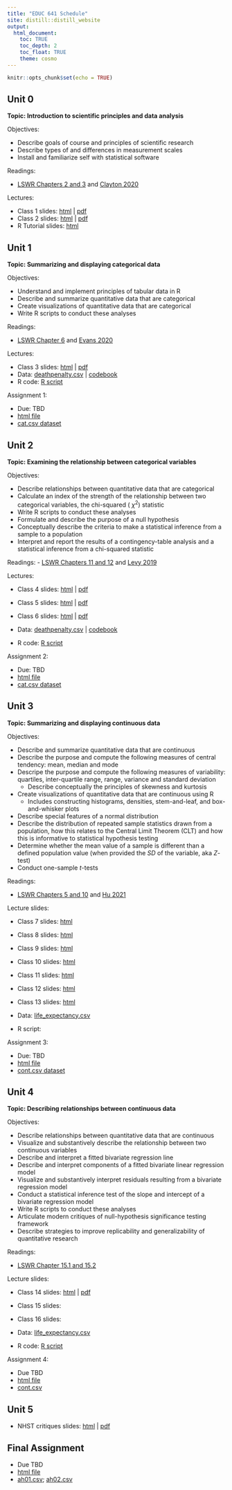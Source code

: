 ```yaml
---
title: "EDUC 641 Schedule"
site: distill::distill_website
output:
  html_document:
    toc: TRUE
    toc_depth: 2
    toc_float: TRUE
    theme: cosmo
---
```


```r
knitr::opts_chunk$set(echo = TRUE)
```

## Unit 0

**Topic: Introduction to scientific principles and data analysis**

Objectives:

- Describe goals of course and principles of scientific research
- Describe types of and differences in measurement scales
- Install and familiarize self with statistical software

Readings: 

- [LSWR Chapters 2 and 3](https://learningstatisticswithr.com/lsr-0.6.pdf) and [Clayton 2020](https://nautil.us/issue/92/frontiers/how-eugenics-shaped-statistics)

Lectures:

- Class 1 slides: [html](./slides/EDUC641_1_intro.html) | [pdf](./slides/EDUC641_1_intro.pdf)
- Class 2 slides: [html](./slides/EDUC641_2_measures.html) | [pdf](./slides/EDUC641_2_measures.pdf)
- R Tutorial slides: [html](./slides/tutorial.html)

## Unit 1 

**Topic: Summarizing and displaying categorical data**

Objectives:

- Understand and implement principles of tabular data in R
- Describe and summarize quantitative data that are categorical
- Create visualizations of quantitative data that are categorical
- Write R scripts to conduct these analyses

Readings: 

- [LSWR Chapter 6](https://learningstatisticswithr.com/lsr-0.6.pdf) and [Evans 2020](https://www.newstatesman.com/uncategorized/2020/07/ra-fisher-and-science-hatred)

Lectures: 

- Class 3 slides: [html](./slides/EDUC641_3_categdescr.html) | [pdf](./slides/EDUC641_3_categdescr.pdf) 
- Data: [deathpenalty.csv](./data/deathpenalty.csv) | [codebook](./data/deathpenalty.csv)
- R code: [R script](./slides/EDUC641_1_code.R)

Assignment 1: 

- Due: TBD 
- [html file](./assignments/assignment01.html)
- [cat.csv dataset](./data/cat.csv)

## Unit 2

**Topic: Examining the relationship between categorical variables**

Objectives:

 * Describe relationships between quantitative data that are categorical
 * Calculate an index of the strength of the relationship between two categorical variables, the chi-squared ( $\chi^2$) statistic
 * Write R scripts to conduct these analyses
 * Formulate and describe the purpose of a null hypothesis
 * Conceptually describe the criteria to make a statistical inference from a sample to a population
 * Interpret and report the results of a contingency-table analysis and a statistical inference from a chi-squared statistic

Readings: 
- [LSWR Chapters 11 and 12](https://learningstatisticswithr.com/lsr-0.6.pdf) and [Levy 2019](http://gppreview.com/2019/12/16/eugenics-ethics-statistical-analysis/)

Lectures:

- Class 4 slides: [html](./slides/EDUC641_4_categrel_1.html) | [pdf](./slides/EDUC641_4_categrel_1.pdf)
- Class 5 slides: [html](./slides/EDUC641_5_categrel_2.html) | [pdf](./slides/EDUC641_5_categrel_2.pdf)
- Class 6 slides: [html](./slides/EDUC641_6_history.html)    | [pdf](./slides/EDUC641_6_history.pdf)

- Data: [deathpenalty.csv](./data/deathpenalty.csv) | [codebook](./data/deathpenalty.csv)
- R code: [R script](./slides/EDUC641_2_code.R) 
 
Assignment 2: 

- Due: TBD
- [html file](./assignments/assignment02.html)
- [cat.csv dataset](./data/cat.csv)

## Unit 3

**Topic: Summarizing and displaying continuous data**

Objectives:

- Describe and summarize quantitative data that are continuous
- Describe the purpose and compute the following measures of central tendency: mean, median and mode
- Descripe the purpose and compute the following measures of variability: quartiles, inter-quartile range, range, variance and standard deviation
  + Describe conceptually the principles of skewness and kurtosis
- Create visualizations of quantitative data that are continuous using R
  + Includes constructing histograms, densities, stem-and-leaf, and box-and-whisker plots
- Describe special features of a normal distribution
- Describe the distribution of repeated sample statistics drawn from a population, how this relates to the Central Limit Theorem (CLT) and how this is informative to statistical hypothesis testing
- Determine whether the mean value of a sample is different than a defined population value (when provided the *SD* of the variable, aka $Z$-test)
- Conduct one-sample $t$-tests



Readings: 

- [LSWR Chapters 5 and 10](https://learningstatisticswithr.com/lsr-0.6.pdf) and [Hu 2021](https://bostonreview.net/science-nature-race/lily-hu-race-policing-and-limits-social-science)


Lecture slides: 

- Class 7 slides: [html](./slides/EDUC641_7_continuousdescr_1.html) 
- Class 8 slides: [html](./slides/EDUC641_8_continuousdescr_2.html)
- Class 9 slides: [html](./slides/EDUC641_9_zscores.html)
- Class 10 slides: [html](./slides/EDUC641_10_clt_1.html)
- Class 11 slides: [html](./slides/EDUC641_11_clt_2.html)
- Class 12 slides: [html](./slides/EDUC641_12_nhst.html)
- Class 13 slides: [html](./slides/EDUC641_13_ttest.html)

- Data: [life_expectancy.csv](./data/life_expectancy.csv)
- R script:

Assignment 3: 

- Due: TBD
- [html file](./assignments/assignment03.html)
- [cont.csv dataset](./data/cont.csv)



## Unit 4

**Topic: Describing relationships between continuous data**

Objectives:

- Describe relationships between quantitative data that are continuous
- Visualize and substantively describe the relationship between two continuous variables
- Describe and interpret a fitted bivariate regression line
- Describe and interpret components of a fitted bivariate linear regression model
- Visualize and substantively interpret residuals resulting from a bivariate regression model
- Conduct a statistical inference test of the slope and intercept of a bivariate regression model
- Write R scripts to conduct these analyses
- Articulate modern critiques of null-hypothesis significance testing framework
- Describe strategies to improve replicability and generalizability of quantitative research

Readings: 

- [LSWR Chapter 15.1 and 15.2](https://learningstatisticswithr.com/lsr-0.6.pdf)

Lecture slides: 


- Class 14 slides: [html](./slides/EDUC641_4_continuous_2.html) | [pdf](./slides/EDUC641_4_continuous_2.pdf)
- Class 15 slides:
- Class 16 slides: 

- Data: [life_expectancy.csv](./data/life_expectancy.csv)
- R code: [R script](./slides/EDUC641_4_code.R) 

Assignment 4: 

- Due TBD
- [html file](./assignments/assignment04.html)
- [cont.csv](./data/cont.csv)

## Unit 5

- NHST critiques slides: [html](./slides/EDUC641_4_continuous_3.html) | [pdf](./slides/EDUC641_4_continuous_3.pdf)

## Final Assignment

 * Due TBD
 * [html file](./assignments/assignment05.html)
 * [ah01.csv](./data/ah01.csv); [ah02.csv](./data/ah02.csv)

